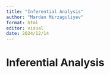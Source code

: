 ```yaml
---
title: "Inferential Analysis"
author: "Mardan Mirzaguliyev"
format: html
editor: visual
date: 2024/12/14
---
```


# Inferential Analysis
